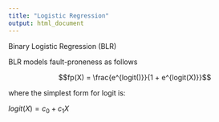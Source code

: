 ```yaml
---
title: "Logistic Regression"
output: html_document
---
```


Binary Logistic Regression (BLR)

BLR models fault-proneness as follows

$$fp(X) = \frac{e^{logit()}}{1 + e^{logit(X)}}$$

where the simplest form for logit is:

$logit(X) = c_{0} + c_{1}X$